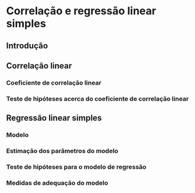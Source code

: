 # Correlação e regressão linear simples {#correg}

## Introdução

## Correlação linear 

### Coeficiente de correlação linear

### Teste de hipóteses acerca do coeficiente de correlação linear

## Regressão linear simples

### Modelo

### Estimação dos parâmetros do modelo

### Teste de hipóteses para o modelo de regressão

### Medidas de adequação do modelo



